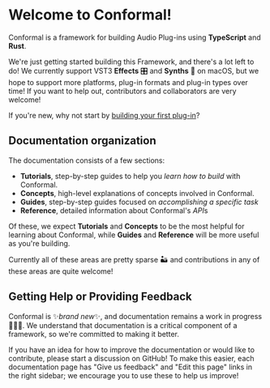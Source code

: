# Welcome to Conformal!

Conformal is a framework for building Audio Plug-ins using **TypeScript** and **Rust**.

We're just getting started building this Framework, and there's a lot left to do! We currently support VST3
**Effects** 🎛️ and **Synths** 🎹 on macOS, but we hope to support more platforms, plug-in formats
and plug-in types over time! If you want to help out, contributors and collaborators are very welcome!

If you're new, why not start by [building your first plug-in](/docs/tutorials/first-plug-in)?

## Documentation organization

The documentation consists of a few sections:

- **Tutorials**, step-by-step guides to help you _learn how to build_ with Conformal.
- **Concepts**, high-level explanations of concepts involved in Conformal.
- **Guides**, step-by-step guides focused on _accomplishing a specific task_
- **Reference**, detailed information about Conformal's *API*s

Of these, we expect **Tutorials** and **Concepts** to be the most helpful for learning about Conformal,
while **Guides** and **Reference** will be more useful as you're building.

Currently all of these areas are pretty sparse 🏜️ and contributions in any of these areas are quite welcome!

## Getting Help or Providing Feedback

Conformal is ✨*brand new*✨, and documentation remains a work in progress 👷👷👷.
We understand that documentation is a critical component of a framework, so we're committed to making it better.

If you have an idea for how to improve the documentation or would like to contribute, please start a
discussion on GitHub! To make this easier, each documentation page has "Give us feedback" and "Edit this page" links in
the right sidebar; we encourage you to use these to help us improve!
